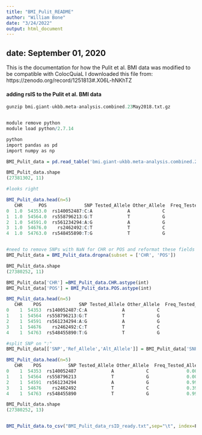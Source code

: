 ```yaml
---
title: "BMI_Pulit_README"
author: "William Bone"
date: "3/24/2022"
output: html_document
---
```

## date: September 01, 2020
This is the documentation for how the Pulit et al. BMI data was modified  to be compatible with ColocQuiaL
I downloaded this file from: https://zenodo.org/record/1251813#.X06L-hNKhTZ

#### adding rsIS to the Pulit et al. BMI data
```r

gunzip bmi.giant-ukbb.meta-analysis.combined.23May2018.txt.gz


module remove python
module load python/2.7.14

python
import pandas as pd
import numpy as np

BMI_Pulit_data = pd.read_table('bmi.giant-ukbb.meta-analysis.combined.23May2018.txt', sep=" ",low_memory=False)

BMI_Pulit_data.shape
(27381302, 11)

#looks right

BMI_Pulit_data.head(n=5)
   CHR      POS              SNP Tested_Allele Other_Allele  Freq_Tested_Allele    BETA      SE        P         N      INFO
0  1.0  54353.0  rs140052487:C:A             A            C              0.0006 -0.1194  0.0638  0.06131  484680.0  0.339663
1  1.0  54564.0  rs558796213:G:T             T            G              0.0005  0.0626  0.0527  0.23420  484680.0  0.705411
2  1.0  54591.0  rs561234294:A:G             A            G              0.9999  0.0472  0.1430  0.74150  484680.0  0.317431
3  1.0  54676.0    rs2462492:C:T             T            C              0.3941  0.0022  0.0033  0.50780  484680.0  0.340158
4  1.0  54763.0  rs548455890:T:G             T            G              0.9999 -0.0310  0.1073  0.77260  484680.0  0.667992


#need to remove SNPs with NaN for CHR or POS and reformat these fields to be ints instead of floats
BMI_Pulit_data = BMI_Pulit_data.dropna(subset = ['CHR', 'POS'])

BMI_Pulit_data.shape
(27380252, 11)

BMI_Pulit_data['CHR'] =BMI_Pulit_data.CHR.astype(int)
BMI_Pulit_data['POS'] = BMI_Pulit_data.POS.astype(int)

BMI_Pulit_data.head(n=5)
   CHR    POS              SNP Tested_Allele Other_Allele  Freq_Tested_Allele    BETA      SE        P         N      INFO
0    1  54353  rs140052487:C:A             A            C              0.0006 -0.1194  0.0638  0.06131  484680.0  0.339663
1    1  54564  rs558796213:G:T             T            G              0.0005  0.0626  0.0527  0.23420  484680.0  0.705411
2    1  54591  rs561234294:A:G             A            G              0.9999  0.0472  0.1430  0.74150  484680.0  0.317431
3    1  54676    rs2462492:C:T             T            C              0.3941  0.0022  0.0033  0.50780  484680.0  0.340158
4    1  54763  rs548455890:T:G             T            G              0.9999 -0.0310  0.1073  0.77260  484680.0  0.667992

#split SNP on ":"
BMI_Pulit_data[['SNP','Ref_Allele','Alt_Allele']] = BMI_Pulit_data['SNP'].str.split(':',expand=True)

BMI_Pulit_data.head(n=5)
   CHR    POS          SNP Tested_Allele Other_Allele  Freq_Tested_Allele    BETA      SE        P         N      INFO Ref_Allele Alt_Allele
0    1  54353  rs140052487             A            C              0.0006 -0.1194  0.0638  0.06131  484680.0  0.339663          C          A
1    1  54564  rs558796213             T            G              0.0005  0.0626  0.0527  0.23420  484680.0  0.705411          G          T
2    1  54591  rs561234294             A            G              0.9999  0.0472  0.1430  0.74150  484680.0  0.317431          A          G
3    1  54676    rs2462492             T            C              0.3941  0.0022  0.0033  0.50780  484680.0  0.340158          C          T
4    1  54763  rs548455890             T            G              0.9999 -0.0310  0.1073  0.77260  484680.0  0.667992          T          G

BMI_Pulit_data.shape
(27380252, 13)


BMI_Pulit_data.to_csv("BMI_Pulit_data_rsID_ready.txt",sep="\t", index=False)

```